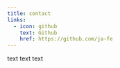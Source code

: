```yaml
---
title: contact
links:
  - icon: github
    text: Github
    href: https://github.com/ja-fe
---
```


text text text




